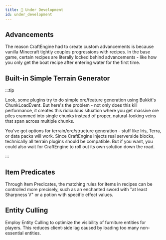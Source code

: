```yaml
---
title: 🚧 Under Development
id: under_development
---
```


## Advancements

The reason CraftEngine had to create custom advancements is because vanilla Minecraft tightly couples progressions with recipes. In the base game, certain recipes are literally locked behind advancements - like how you only get the boat recipe after entering water for the first time.

## Built-in Simple Terrain Generator

:::tip

Look, some plugins try to do simple ore/feature generation using Bukkit's ChunkLoadEvent. But here's the problem - not only does this kill performance, it creates this ridiculous situation where you get massive ore piles crammed into single chunks instead of proper, natural-looking veins that span across multiple chunks.

You've got options for terrain/ore/structure generation - stuff like Iris, Terra, or data packs will work. Since CraftEngine injects real serverside blocks, technically all terrain plugins should be compatible. But if you want, you could also wait for CraftEngine to roll out its own solution down the road.

:::

## Item Predicates

Through Item Predicates, the matching rules for items in recipes can be controlled more precisely, such as an enchanted sword with "at least Sharpness V" or a potion with specific effect values.

## Entity Culling

Employ Entity Culling to optimize the visibility of furniture entities for players. This reduces client-side lag caused by loading too many non-essential entities.
